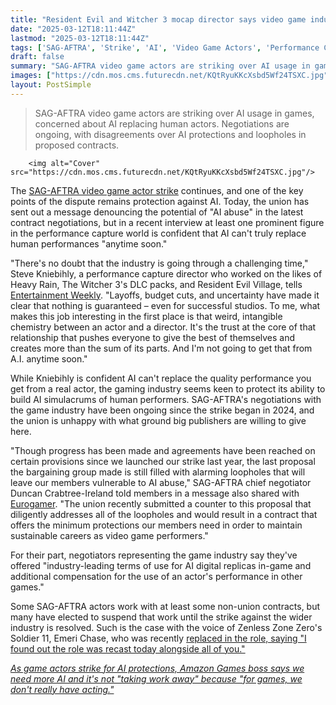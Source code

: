 ```yaml
---
title: "Resident Evil and Witcher 3 mocap director says video game industry layoffs have made it so 'nothing is guaranteed,' but AI won’t be replacing real actors 'anytime soon'"
date: "2025-03-12T18:11:44Z"
lastmod: "2025-03-12T18:11:44Z"
tags: ['SAG-AFTRA', 'Strike', 'AI', 'Video Game Actors', 'Performance Capture', 'Heavy Rain', 'The Witcher 3', 'Resident Evil Village', 'Zenless Zone Zero', 'Union Negotiations']
draft: false
summary: "SAG-AFTRA video game actors are striking over AI usage in games,  concerned about AI replacing human actors.  Negotiations are ongoing, with disagreements over AI protections and loopholes in proposed contracts."
images: ["https://cdn.mos.cms.futurecdn.net/KQtRyuKKcXsbd5Wf24TSXC.jpg"]
layout: PostSimple
---
```

> SAG-AFTRA video game actors are striking over AI usage in games,  concerned about AI replacing human actors.  Negotiations are ongoing, with disagreements over AI protections and loopholes in proposed contracts.


        <img alt="Cover" src="https://cdn.mos.cms.futurecdn.net/KQtRyuKKcXsbd5Wf24TSXC.jpg"/>
        
The [SAG-AFTRA video game actor strike](https://www.gamesradar.com/games/across-activision-ea-and-more-video-game-actors-are-striking-for-protection-from-ai-frankly-its-stunning-that-these-video-game-studios-havent-learned-anything/) continues, and one of the key points of the dispute remains protection against AI. Today, the union has sent out a message denouncing the potential of "AI abuse" in the latest contract negotiations, but in a recent interview at least one prominent figure in the performance capture world is confident that AI can't truly replace human performances "anytime soon."

"There's no doubt that the industry is going through a challenging time," Steve Kniebihly, a performance capture director who worked on the likes of Heavy Rain, The Witcher 3's DLC packs, and Resident Evil Village, tells [Entertainment Weekly](https://ew.com/pixel-pack-meet-actors-changing-the-game-for-gaming-exclusive-11694425). "Layoffs, budget cuts, and uncertainty have made it clear that nothing is guaranteed – even for successful studios. To me, what makes this job interesting in the first place is that weird, intangible chemistry between an actor and a director. It's the trust at the core of that relationship that pushes everyone to give the best of themselves and creates more than the sum of its parts. And I'm not going to get that from A.I. anytime soon."

While Kniebihly is confident AI can't replace the quality performance you get from a real actor, the gaming industry seems keen to protect its ability to build AI simulacrums of human performers. SAG-AFTRA's negotiations with the game industry have been ongoing since the strike began in 2024, and the union is unhappy with what ground big publishers are willing to give here.

"Though progress has been made and agreements have been reached on certain provisions since we launched our strike last year, the last proposal the bargaining group made is still filled with alarming loopholes that will leave our members vulnerable to AI abuse," SAG-AFTRA chief negotiator Duncan Crabtree-Ireland told members in a message also shared with [Eurogamer](https://www.eurogamer.net/sag-aftra-actors-strike-set-to-continue-as-union-warns-of-alarming-loopholes-for-ai-abuse-in-latest-proposal). "The union recently submitted a counter to this proposal that diligently addresses all of the loopholes and would result in a contract that offers the minimum protections our members need in order to maintain sustainable careers as video game performers."

For their part, negotiators representing the game industry say they've offered "industry-leading terms of use for AI digital replicas in-game and additional compensation for the use of an actor's performance in other games."

Some SAG-AFTRA actors work with at least some non-union contracts, but many have elected to suspend that work until the strike against the wider industry is resolved. Such is the case with the voice of Zenless Zone Zero's Soldier 11, Emeri Chase, who was recently [replaced in the role, saying "I found out the role was recast today alongside all of you."](https://www.gamesradar.com/games/action-rpg/actors-supporting-ai-protections-didnt-know-they-were-being-replaced-in-zenless-zone-zero-update-1-6-i-found-out-the-role-was-recast-today-alongside-all-of-you/)

[<em>As game actors strike for AI protections, Amazon Games boss says we need more AI and it's not "taking work away" because "for games, we don't really have acting."</em>](https://www.gamesradar.com/games/as-game-actors-strike-for-ai-protections-amazon-games-boss-says-we-need-more-ai-and-its-not-taking-work-away-because-for-games-we-dont-really-have-acting/)
        